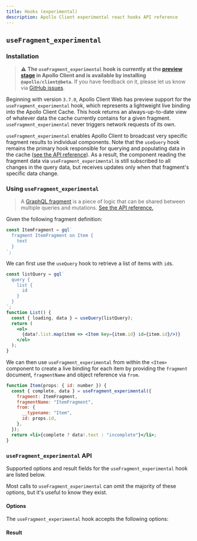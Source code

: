 ```yaml
---
title: Hooks (experimental)
description: Apollo Client experimental react hooks API reference
---
```



## `useFragment_experimental`

### Installation

> ⚠️ **The `useFragment_experimental` hook is currently at the [preview stage](https://www.apollographql.com/docs/resources/release-stages/#preview) in Apollo Client and is available by installing `@apollo/client@beta`.** If you have feedback on it, please let us know via [GitHub issues](https://github.com/apollographql/apollo-client/issues/new?assignees=&labels=&template=bug.md).

Beginning with version `3.7.0`, Apollo Client Web has preview support for the `useFragment_experimental` hook, which represents a lightweight live binding into the Apollo Client Cache. This hook returns an always-up-to-date view of whatever data the cache currently contains for a given fragment. `useFragment_experimental` never triggers network requests of its own.

`useFragment_experimental` enables Apollo Client to broadcast very specific fragment results to individual components. Note that the `useQuery` hook remains the primary hook responsible for querying and populating data in the cache ([see the API reference](./hooks#usequery)). As a result, the component reading the fragment data via `useFragment_experimental` is still subscribed to all changes in the query data, but receives updates only when that fragment's specific data change.

### Using `useFragment_experimental`

> A [GraphQL fragment](http://graphql.org/learn/queries/#fragments) is a piece of logic that can be shared between multiple queries and mutations. [See the API reference.](../../data/fragments)

Given the following fragment definition:

```js
const ItemFragment = gql`
  fragment ItemFragment on Item {
    text
  }
`;
```

We can first use the `useQuery` hook to retrieve a list of items with `id`s.

```jsx
const listQuery = gql`
  query {
    list {
      id
    }
  }
`;
function List() {
  const { loading, data } = useQuery(listQuery);
  return (
    <ol>
      {data?.list.map(item => <Item key={item.id} id={item.id}/>)}
    </ol>
  );
}
```

We can then use `useFragment_experimental` from within the `<Item>` component to create a live binding for each item by providing the `fragment` document, `fragmentName` and object reference via `from`.

```jsx
function Item(props: { id: number }) {
  const { complete, data } = useFragment_experimental({
    fragment: ItemFragment,
    fragmentName: "ItemFragment",
    from: {
      __typename: "Item",
      id: props.id,
    },
  });
  return <li>{complete ? data!.text : "incomplete"}</li>;
}
```

### `useFragment_experimental` API

Supported options and result fields for the `useFragment_experimental` hook are listed below.

Most calls to `useFragment_experimental` can omit the majority of these options, but it's useful to know they exist.

#### Options

The `useFragment_experimental` hook accepts the following options:

<UseFragmentOptions />

#### Result

<UseFragmentResult />
